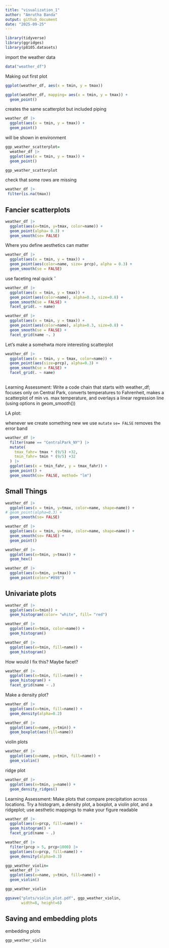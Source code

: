 ```yaml
---
title: "visualization_1"
author: "Amrutha Banda"
output: github_document
date: "2025-09-25"
---
```



```r
library(tidyverse)
library(ggridges)
library(p8105.datasets)
```

import the weather data
```r
data("weather_df")
```

Making out first plot
```r
ggplot(weather_df, aes(x = tmin, y = tmax))
```


```r
ggplot(weather_df, mapping= aes(x = tmin, y = tmax)) + 
  geom_point()
```


creates the same scatterplot but included piping 
```r
weather_df |>
  ggplot(aes(x = tmin, y = tmax)) + 
  geom_point()
```

will be shown in environment 
```r
ggp_weather_scatterplot=
  weather_df |>
  ggplot(aes(x = tmin, y = tmax)) + 
  geom_point()

ggp_weather_scatterplot
```

check that some rows are missing 
```r
weather_df |> 
 filter(is.na(tmax))

```


## Fancier scatterplots 

```r
weather_df |> 
  ggplot(aes(x=tmin, y=tmax, color=name)) + 
  geom_point(alpha= 0.3) +
  geom_smooth(se= FALSE)

```


Where you define aesthetics can matter 
```r
weather_df |> 
  ggplot(aes(x = tmin, y = tmax)) + 
  geom_point(aes(color=name, size= prcp), alpha = 0.3) +
  geom_smooth(se = FALSE) 

```

use faceting real quick 
ˆ
```r

weather_df |> 
  ggplot(aes(x = tmin, y = tmax)) + 
  geom_point(aes(color=name), alpha=0.3, size=0.8) +
  geom_smooth(se = FALSE) +
  facet_grid(. ~ name)

weather_df |> 
  ggplot(aes(x = tmin, y = tmax)) + 
  geom_point(aes(color=name), alpha=0.3, size=0.8) +
  geom_smooth(se = FALSE) +
  facet_grid(name ~. )

```

Let's make a somehwta more interesting scatterplot

```r

weather_df |> 
  ggplot(aes(x = tmin, y = tmax, color=name)) + 
  geom_point(aes(size=prcp), alpha=0.3) +
  geom_smooth(se = FALSE) +
  facet_grid(. ~ name)
  
```


Learning Assessment: Write a code chain that starts with weather_df; focuses only on Central Park, converts temperatures to Fahrenheit, makes a scatterplot of min vs. max temperature, and overlays a linear regression line (using options in geom_smooth())

LA plot: 

whenever we create something new we use `mutate`
`se= FALSE` removes the error band 

```r
weather_df |> 
  filter(name == "CentralPark_NY") |> 
  mutate(
    tmax_fahr= tmax * (9/5) +32, 
    tmin_fahr= tmin * (9/5) +32
  ) |> 
  ggplot(aes(x = tmin_fahr, y = tmax_fahr)) + 
  geom_point() +
  geom_smooth(se= FALSE, method= "lm")
```

## Small Things 

```r
weather_df |> 
  ggplot(aes(x = tmin, y=tmax, color=name, shape=name)) + 
# geom_point(alpha=0.3) +
  geom_smooth(se= FALSE)

weather_df |> 
  ggplot(aes(x = tmin, y=tmax, color=name, shape=name)) +
  geom_smooth(se= FALSE) +
  geom_point()
```


```r
weather_df |> 
  ggplot(aes(x=tmin, y=tmax)) +
  geom_hex()

```


```r

weather_df |> 
  ggplot(aes(x=tmin, y=tmax)) +
  geom_point(color="#098")
```

## Univariate plots 

```r
weather_df |> 
  ggplot(aes(x=tmin)) +
  geom_histogram(color= "white", fill= "red")

```


```r
weather_df |> 
  ggplot(aes(x=tmin, color=name)) +
  geom_histogram()

weather_df |> 
  ggplot(aes(x=tmin, fill=name)) +
  geom_histogram()


```

How would I fix this? Maybe facet?

```r
weather_df |> 
  ggplot(aes(x=tmin, fill=name)) +
  geom_histogram() +
  facet_grid(name ~ .)
```

Make a density plot?

```r
weather_df |> 
  ggplot(aes(x=tmin, fill=name)) +
  geom_density(alpha=0.2) 
```

```r
weather_df |> 
  ggplot(aes(x=name, y=tmin)) +
  geom_boxplot(aes(fill=name))
```


violin plots 

```r

weather_df |> 
  ggplot(aes(x=name, y=tmin, fill=name)) +
  geom_violin()

```

ridge plot

```r
weather_df |> 
  ggplot(aes(x=tmin, y=name)) +
  geom_density_ridges()
```


Learning Assessment: Make plots that compare precipitation across locations. Try a histogram, a density plot, a boxplot, a violin plot, and a ridgeplot; use aesthetic mappings to make your figure readable

```r
weather_df |> 
  ggplot(aes(x=prcp, fill=name)) +
  geom_histogram() +
  facet_grid(name ~ .)

```

```r
weather_df |> 
  filter(prcp > 5, prcp<1000) |> 
  ggplot(aes(x=prcp, fill=name)) +
  geom_density(alpha=0.3)
```

```r

ggp_weather_violin= 
  weather_df |> 
  ggplot(aes(x=name, y=tmin, fill=name)) +
  geom_violin()

ggp_weather_violin

ggsave("plots/violin_plot.pdf", ggp_weather_violin, 
       width=8, height=6)
```


## Saving and embedding plots

embedding plots
```r

ggp_weather_violin
```

